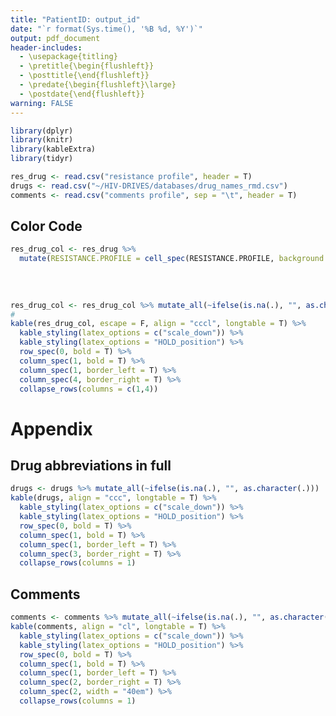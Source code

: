 ```yaml
---
title: "PatientID: output_id"
date: "`r format(Sys.time(), '%B %d, %Y')`"
output: pdf_document
header-includes:
  - \usepackage{titling}
  - \pretitle{\begin{flushleft}}
  - \posttitle{\end{flushleft}}
  - \predate{\begin{flushleft}\large}
  - \postdate{\end{flushleft}}
warning: FALSE
---
```


```r
library(dplyr)
library(knitr)
library(kableExtra)
library(tidyr)
```

```r
res_drug <- read.csv("resistance profile", header = T)
drugs <- read.csv("~/HIV-DRIVES/databases/drug_names_rmd.csv")
comments <- read.csv("comments profile", sep = "\t", header = T)
```

## Color Code

\begin{minipage}{0.7\textwidth}
\raggedright
\textcolor{red}{\rule{0.3cm}{0.3cm}} HR: High-Level Resistance \quad
\textcolor{blue}{\rule{0.3cm}{0.3cm}} PLR: Potential Low-Level Resistance \quad
\textcolor{orange}{\rule{0.3cm}{0.3cm}} LR: Low-Level Resistance \quad
\textcolor{pink}{\rule{0.3cm}{0.3cm}} IR: Intermediate Resistance \\
\textcolor{green}{\rule{0.3cm}{0.3cm}} S: Susceptible \quad
\end{minipage}

```r
res_drug_col <- res_drug %>%
  mutate(RESISTANCE.PROFILE = cell_spec(RESISTANCE.PROFILE, background = ifelse(RESISTANCE.PROFILE == "S", "green",
                                                                                ifelse(RESISTANCE.PROFILE == "PLR", "blue",
                                                                                       ifelse(RESISTANCE.PROFILE == "LR", "orange",
                                                                                              ifelse(RESISTANCE.PROFILE == "IR", "pink",
                                                                                                     ifelse(RESISTANCE.PROFILE == "HR", "red", "purple"))))), bold = T))
res_drug_col <- res_drug_col %>% mutate_all(~ifelse(is.na(.), "", as.character(.)))
# 
kable(res_drug_col, escape = F, align = "cccl", longtable = T) %>%
  kable_styling(latex_options = c("scale_down")) %>%
  kable_styling(latex_options = "HOLD_position") %>%
  row_spec(0, bold = T) %>%
  column_spec(1, bold = T) %>%
  column_spec(1, border_left = T) %>%
  column_spec(4, border_right = T) %>%
  collapse_rows(columns = c(1,4))
```

\newpage

# Appendix

## Drug abbreviations in full

```r
drugs <- drugs %>% mutate_all(~ifelse(is.na(.), "", as.character(.)))
kable(drugs, align = "ccc", longtable = T) %>% 
  kable_styling(latex_options = c("scale_down")) %>%
  kable_styling(latex_options = "HOLD_position") %>%
  row_spec(0, bold = T) %>%
  column_spec(1, bold = T) %>%
  column_spec(1, border_left = T) %>%
  column_spec(3, border_right = T) %>%
  collapse_rows(columns = 1)
```

## Comments

```r
comments <- comments %>% mutate_all(~ifelse(is.na(.), "", as.character(.)))
kable(comments, align = "cl", longtable = T) %>% 
  kable_styling(latex_options = c("scale_down")) %>%
  kable_styling(latex_options = "HOLD_position") %>%
  row_spec(0, bold = T) %>%
  column_spec(1, bold = T) %>%
  column_spec(1, border_left = T) %>%
  column_spec(2, border_right = T) %>%
  column_spec(2, width = "40em") %>% 
  collapse_rows(columns = 1)
```
